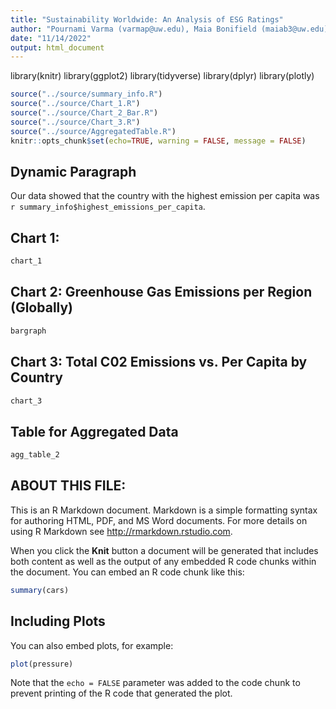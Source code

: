 ```yaml
---
title: "Sustainability Worldwide: An Analysis of ESG Ratings"
author: "Pournami Varma (varmap@uw.edu), Maia Bonifield (maiab3@uw.edu), Ciara Maher (ciaram14@uw.edu)"
date: "11/14/2022"
output: html_document
---
```


library(knitr)
library(ggplot2)
library(tidyverse)
library(dplyr)
library(plotly)

```r
source("../source/summary_info.R")
source("../source/Chart_1.R")
source("../source/Chart_2_Bar.R")
source("../source/Chart_3.R")
source("../source/AggregatedTable.R")
knitr::opts_chunk$set(echo=TRUE, warning = FALSE, message = FALSE)
```

## Dynamic Paragraph
Our data showed that the country with the highest emission per capita was `r summary_info$highest_emissions_per_capita`.

## Chart 1: 
```r
chart_1
```

## Chart 2: Greenhouse Gas Emissions per Region (Globally)
```r
bargraph
```

## Chart 3: Total C02 Emissions vs. Per Capita by Country
```r
chart_3
```

## Table for Aggregated Data
```r
agg_table_2
```
## ABOUT THIS FILE: 

This is an R Markdown document. Markdown is a simple formatting syntax for authoring HTML, PDF, and MS Word documents. For more details on using R Markdown see <http://rmarkdown.rstudio.com>.

When you click the **Knit** button a document will be generated that includes both content as well as the output of any embedded R code chunks within the document. You can embed an R code chunk like this:

```r
summary(cars)
```

## Including Plots

You can also embed plots, for example:

```r
plot(pressure)
```

Note that the `echo = FALSE` parameter was added to the code chunk to prevent printing of the R code that generated the plot.
